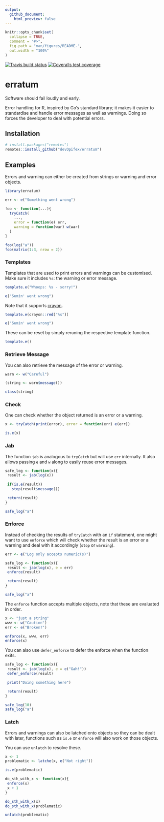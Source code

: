 ```yaml
---
output: 
  github_document:
    html_preview: false
---
```


<!-- README.md is generated from README.Rmd. Please edit that file -->

```r
knitr::opts_chunk$set(
  collapse = TRUE,
  comment = "#>",
  fig.path = "man/figures/README-",
  out.width = "100%"
)
```

<!-- badges: start -->
[![Travis build status](https://travis-ci.com/devOpifex/err.svg?branch=master)](https://travis-ci.com/devOpifex/err)
[![Coveralls test coverage](https://coveralls.io/repos/github/devOpifex/err/badge.svg)](https://coveralls.io/github/devOpifex/err)
<!-- badges: end -->

# erratum

Software should fail loudly and early.

Error handling for R, inspired by Go's standard library; it makes it easier to standardise and handle error messages as well as warnings. Doing so forces the developer to deal with potential errors.

## Installation

``` r
# install.packages("remotes")
remotes::install_github("devOpifex/erratum")
```

## Examples

Errors and warning can either be created from strings or warning and error objects.

```r
library(erratum)

err <- e("Something went wrong")

foo <- function(...){
  tryCatch(
    ..., 
    error = function(e) err, 
    warning = function(war) w(war) 
  )
}

foo(log("a"))
foo(matrix(1:3, nrow = 2))
```

### Templates

Templates that are used to print errors and warnings can be customised. Make sure it includes `%s`: the warning or error message.

```r
template.e("Whoops: %s - sorry!")

e("Sumin' went wrong")
```

Note that it supports [crayon](https://github.com/r-lib/crayon).

```r
template.e(crayon::red("%s"))

e("Sumin' went wrong")
```

These can be reset by simply reruning the respective template function.

```r
template.e()
```

### Retrieve Message

You can also retrieve the message of the error or warning.

```r
warn <- w("Careful")

(string <- warn$message())

class(string)
```

### Check

One can check whether the object returned is an error or a warning.

```r
x <- tryCatch(print(error), error = function(err) e(err))

is.e(x)
```

### Jab

The function `jab` is analogous to `tryCatch` but will use `err` internally. It also allows passing `e` and `w` along to easily reuse error messages.

```r
safe_log <- function(x){
 result <- jab(log(x))
 
 if(is.e(result))
   stop(result$message())

 return(result)
} 

safe_log("a")
```

### Enforce

Instead of checking the results of `tryCatch` with an `if` statement, one might want to use `enforce` which will check whether the result is an error or a warning and deal with it accordingly (`stop` or `warning`).

```r
err <- e("Log only accepts numeric(s)")

safe_log <- function(x){
 result <- jab(log(x), e = err)
 enforce(result)

 return(result)
} 

safe_log("a")
```

The `enforce` function accepts multiple objects, note that these are evaluated in order.

```r
x <- "just a string"
www <- w("Caution")
err <- e("Broken!")

enforce(x, www, err)
enforce(x)
```

You can also use `defer_enforce` to defer the enforce when the function exits.

```r
safe_log <- function(x){
 result <- jab(log(x), e = e("Gah!"))
 defer_enforce(result)

 print("Doing something here")

 return(result)
} 

safe_log(10)
safe_log("a")
```

### Latch

Errors and warnings can also be latched onto objects so they can be dealt with later, functions such as `is.e` or `enforce` will also work on those objects.

You can use `unlatch` to resolve these.

```r
x <- 1
problematic <- latche(x, e("Not right"))

is.e(problematic)

do_sth_with_x <- function(x){
 enforce(x)
 x + 1
}

do_sth_with_x(x)
do_sth_with_x(problematic)

unlatch(problematic)
```